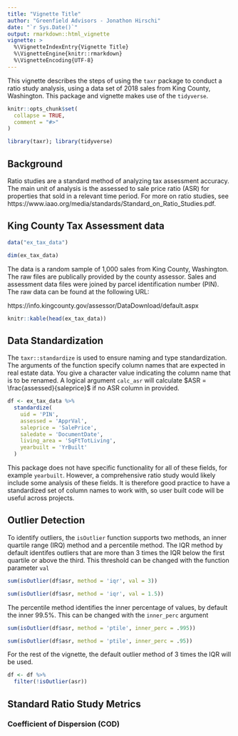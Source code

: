```yaml
---
title: "Vignette Title"
author: "Greenfield Advisors - Jonathon Hirschi"
date: "`r Sys.Date()`"
output: rmarkdown::html_vignette
vignette: >
  %\VignetteIndexEntry{Vignette Title}
  %\VignetteEngine{knitr::rmarkdown}
  %\VignetteEncoding{UTF-8}
---
```


This vignette describes the steps of using the `taxr` package to conduct a ratio study analysis, using a data set of 2018 sales from King County, Washington. This package and vignette makes use of the `tidyverse`.

```r
knitr::opts_chunk$set(
  collapse = TRUE,
  comment = "#>"
)

library(taxr); library(tidyverse)
```

## Background

Ratio studies are a standard method of analyzing tax assessment accuracy. The main unit of analysis is the assessed to sale price ratio (ASR) for properties that sold in a relevant time period. For more on ratio studies, see https://www.iaao.org/media/standards/Standard_on_Ratio_Studies.pdf.

## King County Tax Assessment data

```r
data("ex_tax_data")

dim(ex_tax_data)
```

The data is a random sample of 1,000 sales from King County, Washington. The raw files are publically provided by the county assessor. Sales and assessment data files were joined by parcel identification number (PIN). The raw data can be found at the following URL:

https://info.kingcounty.gov/assessor/DataDownload/default.aspx

```r
knitr::kable(head(ex_tax_data))
```

## Data Standardization

The `taxr::standardize` is used to ensure naming and type standardization. The arguments of the function specify column names that are expected in real estate data. You give a character value indicating the column name that is to be renamed. A logical argument `calc_asr` will calculate $ASR = \frac{assessed}{saleprice}$ if no ASR column in provided.

```r
df <- ex_tax_data %>% 
  standardize(
    uid = 'PIN',
    assessed = 'ApprVal',
    saleprice = 'SalePrice',
    saledate = 'DocumentDate',
    living_area = 'SqFtTotLiving',
    yearbuilt = 'YrBuilt'
  )
```

This package does not have specific functionality for all of these fields, for example `yearbuilt`. However, a comprehensive ratio study would likely include some analysis of these fields. It is therefore good practice to have a standardized set of column names to work with, so user built code will be useful across projects.

## Outlier Detection

To identify outliers, the `isOutlier` function supports two methods, an inner quartile range (IRQ) method and a percentile method. The IQR method by default identifes outliers that are more than 3 times the IQR below the first quartile or above the third. This threshold can be changed with the function parameter `val`

```r
sum(isOutlier(df$asr, method = 'iqr', val = 3))
```

```r
sum(isOutlier(df$asr, method = 'iqr', val = 1.5))
```

The percentile method identifies the inner percentage of values, by default the inner 99.5%. This can be changed with the `inner_perc` argument

```r
sum(isOutlier(df$asr, method = 'ptile', inner_perc = .995))
```

```r
sum(isOutlier(df$asr, method = 'ptile', inner_perc = .95))
```

For the rest of the vignette, the default outlier method of 3 times the IQR will be used.

```r
df <- df %>% 
  filter(!isOutlier(asr))
```

## Standard Ratio Study Metrics

### Coefficient of Dispersion (COD)

